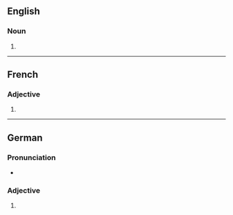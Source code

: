==English==

===Noun===
{{head|en|noun form}}

# {{plural of|en|adversative}}

----

==French==

===Adjective===
{{head|fr|adjective form}}

# {{feminine plural of|fr|adversatif}}

----

==German==

===Pronunciation===
* {{audio|de|De-adversatives.ogg|Audio}}

===Adjective===
{{head|de|adjective form}}

# {{de-adj form of|adversativ}}